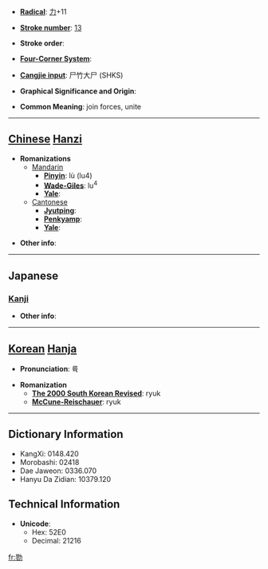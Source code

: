 * '''[[Wiktionary:Chinese radical index| Radical]]''': [[Wiktionary:Chinese radical index 力|力]]+11

* '''[[Wiktionary:Chinese total strokes index|Stroke number]]''': [[Wiktionary:Chinese total strokes index 13|13]]

* '''Stroke order''': 

* '''[[Wiktionary:Chinese four corner index|Four-Corner System]]''': 

* '''[[Wiktionary:Chinese Cangjie index|Cangjie input]]''': 尸竹大尸 (SHKS)

* '''Graphical Significance and Origin''': 

* '''Common Meaning''': join forces, unite

----

== [[Chinese]] [[Hanzi]] ==

* '''Romanizations'''
** [[Mandarin]]
*** '''[[Pinyin]]''': lù (lu4)
*** '''[[Wade-Giles]]''': lu<sup>4</sup>
*** '''[[Yale]]''': 
**[[Cantonese]]
***'''[[Jyutping]]''':
***'''[[Penkyamp]]''': 
***'''[[Yale]]''': 

* '''Other info''': 

----

==Japanese==
===[[Kanji]]===
{{kanji|on readings=[[りく]] (riku)|kun readings=[[あわせる]] (awaseru)}}

* '''Other info''':  

----

== [[Korean]] [[Hanja]] ==

* '''Pronunciation''': 륙

* '''Romanization'''
** '''[[The 2000 South Korean Revised Romanization|The 2000 South Korean Revised]]''': ryuk
** '''[[McCune-Reischauer]]''': ryuk

----

== Dictionary Information ==

* KangXi: 0148.420
* Morobashi: 02418
* Dae Jaweon: 0336.070
* Hanyu Da Zidian: 10379.120

== Technical Information ==

* '''Unicode''':
** Hex: 52E0
** Decimal: 21216

[[fr:勠]]